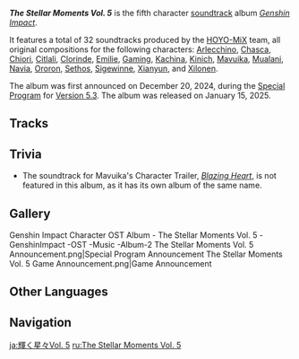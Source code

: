 {{Stub}}
{{Album Infobox
|title       = The Stellar Moments Vol.&nbsp;5
|image       = The Stellar Moments Vol. 5.png
|type        = Character Trailer Soundtracks
|group       = Albums
|medium      = Digital
|series      = The Stellar Moments (Album Series)
|releaseDate = 2025-01-15
|length      = 1 hr 2 min - 32 tracks
|spotify     = 5TUrOWH08Gm3qSag812ZDg
|youtube     = OLAK5uy_lpTZp-j_0siXK81oYue2bOm_U8UZcE7UQ
|previous    = [[The Stellar Moments Vol. 4]]
}}
'''''The Stellar Moments Vol. 5''''' is the fifth character [[soundtrack]] album ''[[Genshin Impact]]''.

It features a total of 32 soundtracks produced by the [[HOYO-MiX]] team, all original compositions for the following characters: [[Arlecchino]], [[Chasca]], [[Chiori]], [[Citlali]], [[Clorinde]], [[Emilie]], [[Gaming]], [[Kachina]], [[Kinich]], [[Mavuika]], [[Mualani]], [[Navia]], [[Ororon]], [[Sethos]], [[Sigewinne]], [[Xianyun]], and [[Xilonen]].

The album was first announced on December 20, 2024, during the [[Special Program]] for [[Version 5.3]]. The album was released on January 15, 2025.

==Tracks==
{{Soundtracks by Category Table|The Stellar Moments Vol. 5 Soundtracks|hidealbum=1|type=mediaoriginal|hideextras=1}}
<!--
==Production Credits==
{| class="wikitable"
! Position
! Staff<ref>QQ Music: [https://y.qq.com/n/ryqq/albumDetail/001BkC4x3OjWbT {{zh|闪耀的群星3}} The Stellar Moments Vol. 3]</ref>
|-
|}
-->
==Trivia==
* The soundtrack for Mavuika's Character Trailer, ''[[Blazing Heart (Album)|Blazing Heart]]'', is not featured in this album, as it has its own album of the same name.

==Gallery==
<gallery>
Genshin Impact Character OST Album - The Stellar Moments Vol. 5 -GenshinImpact -OST -Music -Album-2
The Stellar Moments Vol. 5 Announcement.png|Special Program Announcement
The Stellar Moments Vol. 5 Game Announcement.png|Game Announcement
</gallery>

==Other Languages==
{{Other Languages
|en       = The Stellar Moments Vol. 5
|zhs      = 闪耀的群星5
|zhs_rm   = Shǎnyào de Qúnxīng 5
|zht      = 閃耀的群星5
|zht_rm   = Shǎnyào de Qúnxīng 5
|zh_tl    = Shining Stars 5
|ja       = 輝く星々Vol. 5
|ja_rm    = Kagayaku Hoshiboshi Voryuumu Faibu
|ja_tl    = Shining Stars Vol. 5
|ko       = 
|ko_rm    = 
|ko_tl    = 
|fr       = 
|ru       = 
|th       = 
|vi       = 
|de       = 
|id       = 
|pt       = 
|tr       = 
|it       = 
}}
<!--
==References==
{{Reflist}}
-->
==Navigation==
{{Album Navbox|main}}

[[ja:輝く星々Vol. 5]]
[[ru:The Stellar Moments Vol. 5]]